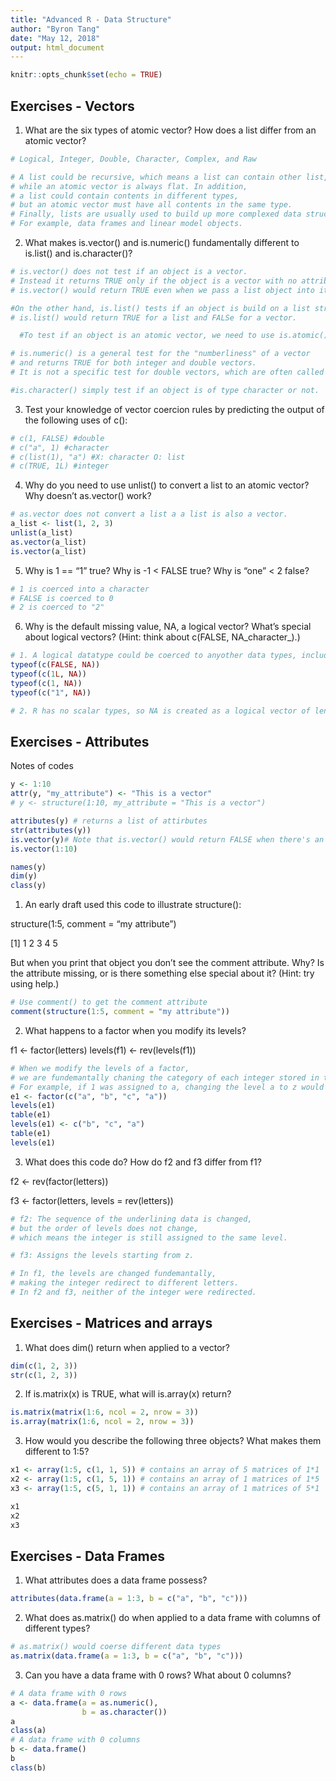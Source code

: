```yaml
---
title: "Advanced R - Data Structure"
author: "Byron Tang"
date: "May 12, 2018"
output: html_document
---
```


```r
knitr::opts_chunk$set(echo = TRUE)
```

## Exercises - Vectors

1. What are the six types of atomic vector? How does a list differ from an atomic vector?

```r
# Logical, Integer, Double, Character, Complex, and Raw

# A list could be recursive, which means a list can contain other list, 
# while an atomic vector is always flat. In addition, 
# a list could contain contents in different types, 
# but an atomic vector must have all contents in the same type. 
# Finally, lists are usually used to build up more complexed data structures in R. 
# For example, data frames and linear model objects.
```

2. What makes is.vector() and is.numeric() fundamentally different to is.list() and is.character()?

```r
# is.vector() does not test if an object is a vector. 
# Instead it returns TRUE only if the object is a vector with no attributes apart from names. 
# is.vector() would return TRUE even when we pass a list object into it. 

#On the other hand, is.list() tests if an object is build on a list structure. 
# is.list() would return TRUE for a list and FALSe for a vector.

  #To test if an object is an atomic vector, we need to use is.atomic() || is.list(). 

# is.numeric() is a general test for the "numberliness" of a vector 
# and returns TRUE for both integer and double vectors. 
# It is not a specific test for double vectors, which are often called numeric. 

#is.character() simply test if an object is of type character or not.
```

3. Test your knowledge of vector coercion rules by predicting the output of the following uses of c():

```r
# c(1, FALSE) #double
# c("a", 1) #character
# c(list(1), "a") #X: character O: list 
# c(TRUE, 1L) #integer
```

4. Why do you need to use unlist() to convert a list to an atomic vector? Why doesn't as.vector() work?

```r
# as.vector does not convert a list a a list is also a vector. 
a_list <- list(1, 2, 3)
unlist(a_list)
as.vector(a_list)
is.vector(a_list)
```

5. Why is 1 == "1" true? Why is -1 < FALSE true? Why is "one" < 2 false?

```r
# 1 is coerced into a character
# FALSE is coerced to 0
# 2 is coerced to "2"
```

6. Why is the default missing value, NA, a logical vector? What's special about logical vectors? (Hint: think about c(FALSE, NA_character_).)

```r
# 1. A logical datatype could be coerced to anyother data types, including integer, logical, and character
typeof(c(FALSE, NA))
typeof(c(1L, NA))
typeof(c(1, NA))
typeof(c("1", NA))

# 2. R has no scalar types, so NA is created as a logical vector of lengh one.
```

## Exercises - Attributes

Notes of codes

```r
y <- 1:10
attr(y, "my_attribute") <- "This is a vector"
# y <- structure(1:10, my_attribute = "This is a vector")

attributes(y) # returns a list of attirbutes
str(attributes(y))
is.vector(y)# Note that is.vector() would return FALSE when there's an attribute other than name is attached
is.vector(1:10)
```

```r
names(y)
dim(y)
class(y)
```

1. An early draft used this code to illustrate structure():

structure(1:5, comment = "my attribute")

[1] 1 2 3 4 5

But when you print that object you don't see the comment attribute. Why? Is the attribute missing, or is there something else special about it? (Hint: try using help.)

```r
# Use comment() to get the comment attribute
comment(structure(1:5, comment = "my attribute"))
```

2. What happens to a factor when you modify its levels?

f1 <- factor(letters)
levels(f1) <- rev(levels(f1))

```r
# When we modify the levels of a factor, 
# we are fundemantally chaning the category of each integer stored in the factor. 
# For example, if 1 was assigned to a, changing the level a to z would make 1 related to z.
e1 <- factor(c("a", "b", "c", "a"))
levels(e1)
table(e1)
levels(e1) <- c("b", "c", "a")
table(e1)
levels(e1)
```

3. What does this code do? How do f2 and f3 differ from f1?

f2 <- rev(factor(letters))

f3 <- factor(letters, levels = rev(letters))

```r
# f2: The sequence of the underlining data is changed, 
# but the order of levels does not change, 
# which means the integer is still assigned to the same level.

# f3: Assigns the levels starting from z.

# In f1, the levels are changed fundemantally, 
# making the integer redirect to different letters. 
# In f2 and f3, neither of the integer were redirected. 
```

## Exercises - Matrices and arrays

1. What does dim() return when applied to a vector?

```r
dim(c(1, 2, 3))
str(c(1, 2, 3))
```

2. If is.matrix(x) is TRUE, what will is.array(x) return?

```r
is.matrix(matrix(1:6, ncol = 2, nrow = 3))
is.array(matrix(1:6, ncol = 2, nrow = 3))
```

3. How would you describe the following three objects? What makes them different to 1:5?

```r
x1 <- array(1:5, c(1, 1, 5)) # contains an array of 5 matrices of 1*1
x2 <- array(1:5, c(1, 5, 1)) # contains an array of 1 matrices of 1*5
x3 <- array(1:5, c(5, 1, 1)) # contains an array of 1 matrices of 5*1

x1
x2
x3
```

## Exercises - Data Frames

1. What attributes does a data frame possess?

```r
attributes(data.frame(a = 1:3, b = c("a", "b", "c")))
```

2. What does as.matrix() do when applied to a data frame with columns of different types?

```r
# as.matrix() would coerse different data types
as.matrix(data.frame(a = 1:3, b = c("a", "b", "c")))
```

3. Can you have a data frame with 0 rows? What about 0 columns?

```r
# A data frame with 0 rows
a <- data.frame(a = as.numeric(),
                b = as.character())
a
class(a)
# A data frame with 0 columns
b <- data.frame()
b
class(b)
```

